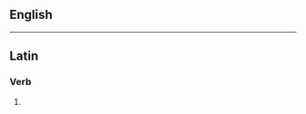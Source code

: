 ==English==
{{no entry|en|{{in appendix|English dictionary-only terms}}|because=unattested}}

----

==Latin==

===Verb===
{{la-verb-form|abnōdāte}}

# {{inflection of|la|abnōdō||2|p|pres|actv|impr}}